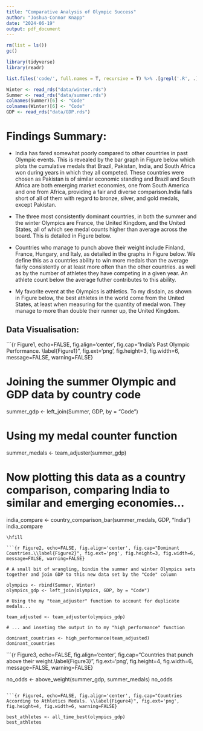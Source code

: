 ```yaml
---
title: "Comparative Analysis of Olympic Success"
author: "Joshua-Connor Knapp"
date: "2024-06-19"
output: pdf_document
---
```


```r

rm(list = ls()) 
gc()

library(tidyverse)
library(readr)

list.files('code/', full.names = T, recursive = T) %>% .[grepl('.R', .)] %>% as.list() %>% walk(~source(.))

Winter <- read_rds("data/winter.rds")
Summer <- read_rds("data/summer.rds")
colnames(Summer)[6] <- "Code"
colnames(Winter)[6] <- "Code"
GDP <- read_rds("data/GDP.rds")

```

# Findings Summary:

 * India has fared somewhat poorly compared to other countries in past Olympic events. This is revealed by the bar graph in Figure \ref{Figure1} below which plots
 the cumulative medals that Brazil, Pakistan, India, and South Africa won during years in which they all competed. These countries were chosen as Pakistan is of
 similar economic standing and Brazil and South Africa are both emerging market economies, one from South America and one from Africa, providing a fair and diverse
 comparison.India falls short of all of them with regard to bronze, silver, and gold medals, except Pakistan. 
 
 * The three most consistently dominant countries, in both the summer and the winter Olympics are France, the United Kingdom, and the United States, all of which
 see medal counts higher than average across the board. This is detailed in Figure \ref{Figure2} below.
 
 * Countries who manage to punch above their weight include Finland, France, Hungary, and Italy, as detailed in the graphs in Figure \ref{Figure3} below. We define
 this as a countries ability to win more medals than the average fairly consistently or at least more often than the other countries. as well as by the number of
 athletes they have competing in a given year. An athlete count below the average futher contributes to this ability.
 
 * My favorite event at the Olympics is athletics. To my disdain, as shown in Figure \ref{Figure4} below, the best athletes in the world come from the United
 States, at least when measuring for the quantity of medal won. They manage to more than double their runner up, the United Kingdom.
 
 \newpage
 
## Data Visualisation:

```{r Figure1, echo=FALSE, fig.align='center', fig.cap="India's Past Olympic Performance. \\label{Figure1}", fig.ext='png', fig.height=3, fig.width=6, message=FALSE, warning=FALSE}

# Joining the summer Olympic and GDP data by country code

summer_gdp <- left_join(Summer, GDP, by = "Code")

# Using my medal counter function

summer_medals <- team_adjuster(summer_gdp)

# Now plotting this data as a country comparison, comparing India to similar and emerging economies...

india_compare <- country_comparison_bar(summer_medals, GDP, "India")
india_compare

```
\hfill

```{r Figure2, echo=FALSE, fig.align='center', fig.cap="Dominant Countries.\\label{Figure2}", fig.ext='png', fig.height=3, fig.width=6, message=FALSE, warning=FALSE}

# A small bit of wrangling, bindin the summer and winter Olympics sets together and join GDP to this new data set by the "Code" column

olympics <- rbind(Summer, Winter)
olympics_gdp <- left_join(olympics, GDP, by = "Code")

# Using the my "team_adjuster" function to account for duplicate medals...

team_adjusted <- team_adjuster(olympics_gdp)

# ... and inseting the output in to my "high_performance" function

dominant_countries <- high_performance(team_adjusted)
dominant_countries

```

```{r Figure3, echo=FALSE, fig.align='center', fig.cap="Countries that punch above their weight.\\label{Figure3}", fig.ext='png', fig.height=4, fig.width=6, message=FALSE, warning=FALSE}

no_odds <- above_weight(summer_gdp, summer_medals)
no_odds

```

```{r Figure4, echo=FALSE, fig.align='center', fig.cap="Countries According to Athletics Medals. \\label{Figure4}", fig.ext='png', fig.height=4, fig.width=6, warning=FALSE}

best_athletes <- all_time_best(olympics_gdp)
best_athletes

```
